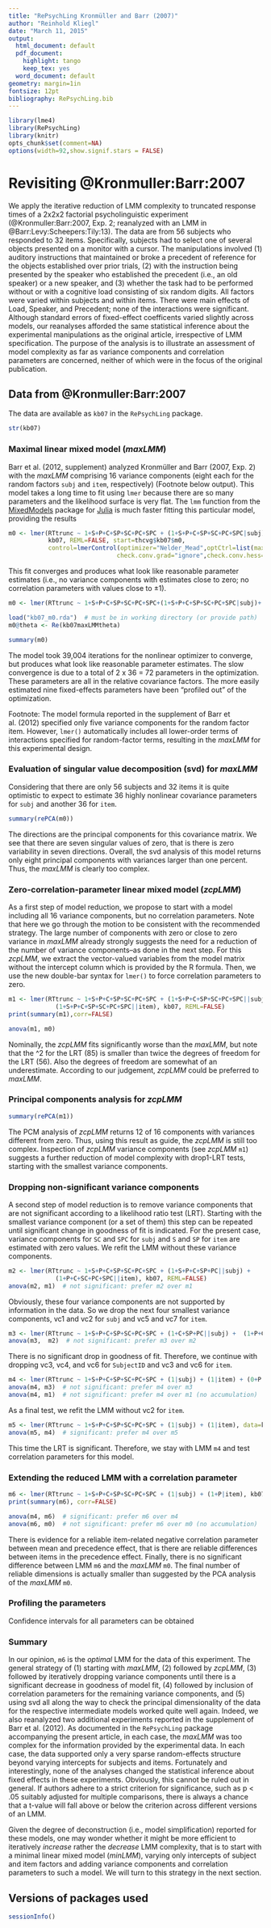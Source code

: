 ```yaml
---
title: "RePsychLing Kronmüller and Barr (2007)"
author: "Reinhold Kliegl"
date: "March 11, 2015"
output:
  html_document: default
  pdf_document:
    highlight: tango
    keep_tex: yes
  word_document: default
geometry: margin=1in
fontsize: 12pt
bibliography: RePsychLing.bib
---
```

<!-- 
%\VignetteEngine{knitr::knitr}
%\VignetteIndexEntry{RePsychLing Kronmueller and Barr (2007)}
-->


```r
library(lme4)
library(RePsychLing)
library(knitr)
opts_chunk$set(comment=NA)
options(width=92,show.signif.stars = FALSE)
```
# Revisiting @Kronmuller:Barr:2007

We apply the iterative reduction of LMM complexity to truncated response times of a 2x2x2 factorial psycholinguistic experiment (@Kronmuller:Barr:2007, Exp. 2; reanalyzed with an LMM in @Barr:Levy:Scheepers:Tily:13). The data are from 56 subjects who responded to 32 items. Specifically, subjects had to select one of several objects presented on a monitor with a cursor. The manipulations involved (1) auditory instructions that maintained or broke a precedent of reference for the objects established over prior trials, (2) with the instruction being presented by the speaker who established the precedent (i.e., an old speaker) or a new speaker, and (3) whether the task had to be performed without or with a cognitive load consisting of six random digits. All factors were varied within subjects and within items. There were main effects of Load, Speaker, and Precedent; none of the interactions were significant. Although standard errors of fixed-effect coefficents varied slightly across models, our reanalyses afforded the same statistical inference about the experimental manipulations as the original article, irrespective of LMM specification. The purpose of the analysis is to illustrate an assessment of model complexity as far as variance components and correlation parameters are concerned, neither of which were in the focus of the original publication. 

## Data from @Kronmuller:Barr:2007

The data are available as `kb07` in the `RePsychLing` package.  

```r
str(kb07)
```

### Maximal linear mixed model (_maxLMM_)

Barr et al. (2012, supplement) analyzed Kronmüller and Barr (2007, Exp. 2) with the _maxLMM_ comprising 16 variance components (eight each for the random factors `subj` and `item`, respectively) (Footnote below output). This model takes a long time to fit using `lmer` because there are so many parameters and the likelihood surface is very flat.  The `lmm` function from the [MixedModels](https://github.com/dmbates/MixedModels.jl) package for [Julia](http://julialang.org) is much faster fitting this particular model, providing the results
```r
m0 <- lmer(RTtrunc ~ 1+S+P+C+SP+SC+PC+SPC + (1+S+P+C+SP+SC+PC+SPC|subj) + (1+S+P+C+SP+SC+PC+SPC|item),
           kb07, REML=FALSE, start=thcvg$kb07$m0,
           control=lmerControl(optimizer="Nelder_Mead",optCtrl=list(maxfun=1L),
                              check.conv.grad="ignore",check.conv.hess="ignore"))
```
This fit converges and produces what look like reasonable parameter estimates (i.e., no variance components with estimates close to zero; no correlation parameters with values close to $\pm1$).

```r
m0 <- lmer(RTtrunc ~ 1+S+P+C+SP+SC+PC+SPC+(1+S+P+C+SP+SC+PC+SPC|subj)+(1+S+P+C+SP+SC+PC+SPC|item),kb07,start=kb07maxLMMtheta,control=lmerControl(optimizer="none"))
```

```r
load("kb07_m0.rda")  # must be in working directory (or provide path)
m0@theta <- Re(kb07maxLMMtheta)
```
```r
summary(m0)
```

The model took 39,004 iterations for the nonlinear optimizer to converge, but produces what look like reasonable parameter estimates. The slow convergence is due to a total of 2 x 36 = 72 parameters in the optimization.  These parameters are all in the relative covariance factors. The more easily estimated nine fixed-effects parameters have been "profiled out" of the optimization.

Footnote: The model formula reported in the supplement of Barr et al. (2012) specified only five variance components for the random factor item. However, `lmer()` automatically includes all lower-order terms of interactions specified for random-factor terms, resulting in the _maxLMM_ for this experimental design.

### Evaluation of singular value decomposition (svd) for _maxLMM_

Considering that there are only 56 subjects and 32 items it is quite optimistic to expect to estimate 36 highly nonlinear covariance parameters for `subj` and another 36 for `item`.
```r
summary(rePCA(m0))
```
The directions are the principal components for this covariance matrix. We see that there are seven singular values of zero, that is there is zero variability in seven directions. Overall, the svd analysis of this model returns only eight principal components with variances larger than one percent. Thus, the _maxLMM_ is clearly too complex.

### Zero-correlation-parameter linear mixed model (_zcpLMM_)

As a first step of model reduction, we propose to start with a model including all 16 variance components, but no correlation parameters. Note that here we go through the motion to be consistent with the recommended strategy. The large number of components with zero or close to zero variance in _maxLMM_ already strongly suggests the need for a reduction of the number of variance components--as done in the next step. For this _zcpLMM_, we extract the vector-valued variables from the model matrix without the intercept column which is provided by the R formula. Then, we use the new double-bar syntax for `lmer()` to force correlation parameters to zero.

```r
m1 <- lmer(RTtrunc ~ 1+S+P+C+SP+SC+PC+SPC + (1+S+P+C+SP+SC+PC+SPC||subj) +
             (1+S+P+C+SP+SC+PC+SPC||item), kb07, REML=FALSE)
print(summary(m1),corr=FALSE)

anova(m1, m0)  
```

Nominally, the _zcpLMM_ fits significantly worse than the _maxLMM_, but note that the \chi^2 for the LRT (85) is smaller than twice the degrees of freedom for the LRT (56). Also the degrees of freedom are somewhat of an underestimate. According to our judgement, _zcpLMM_ could be preferred to _maxLMM_.

### Principal components analysis for _zcpLMM_

```r
summary(rePCA(m1))
```

The PCM analysis of _zcpLMM_ returns 12 of 16 components with variances different from zero. Thus, using this result as guide, the _zcpLMM_ is still too complex. Inspection of _zcpLMM_ variance components (see _zcpLMM_ `m1`) suggests a further reduction of model complexity with drop1-LRT tests, starting with the smallest variance components.

### Dropping non-significant variance components

A second step of model reduction is to remove variance components that are not significant according to a likelihood ratio test (LRT). Starting with the smallest variance component (or a set of them) this step can be repeated until significant change in goodness of fit is indicated. For the present case, variance components for `SC` and `SPC` for `subj` and `S` and `SP` for `item` are estimated with zero values. We refit the LMM without these variance components.

```r
m2 <- lmer(RTtrunc ~ 1+S+P+C+SP+SC+PC+SPC + (1+S+P+C+SP+PC||subj) +
             (1+P+C+SC+PC+SPC||item), kb07, REML=FALSE)
anova(m2, m1)  # not significant: prefer m2 over m1
```

Obviously, these four variance components are not supported by information in the data. So we drop the next four smallest variance components, vc1 and vc2 for `subj` and vc5 and vc7 for `item`.

```r
m3 <- lmer(RTtrunc ~ 1+S+P+C+SP+SC+PC+SPC + (1+C+SP+PC||subj) +  (1+P+C+PC||item),kb07,REML=FALSE)
anova(m3,  m2)  # not significant: prefer m3 over m2
```

There is no significant drop in goodness of fit. Therefore, we continue with dropping vc3, vc4, and vc6 for `SubjectID` and vc3 and vc6 for `item`.

```r
m4 <- lmer(RTtrunc ~ 1+S+P+C+SP+SC+PC+SPC + (1|subj) + (1|item) + (0+P|item),kb07,REML=FALSE)
anova(m4, m3)  # not significant: prefer m4 over m3
anova(m4, m1)  # not significant: prefer m4 over m1 (no accumulation)
```

As a final test, we refit the LMM without vc2 for `item`.

```r
m5 <- lmer(RTtrunc ~ 1+S+P+C+SP+SC+PC+SPC + (1|subj) + (1|item), data=kb07, REML=FALSE)
anova(m5, m4)  # significant: prefer m4 over m5
```

This time the LRT is significant. Therefore, we stay with LMM `m4` and test correlation parameters for this model.

### Extending the reduced LMM with a correlation parameter

```r
m6 <- lmer(RTtrunc ~ 1+S+P+C+SP+SC+PC+SPC + (1|subj) + (1+P|item), kb07, REML=FALSE)
print(summary(m6), corr=FALSE)

anova(m4, m6)  # significant: prefer m6 over m4
anova(m6, m0)  # not significant: prefer m6 over m0 (no accumulation)
```

There is evidence for a reliable item-related negative correlation parameter between mean and precedence effect, that is there are reliable differences between items in the precedence effect. Finally, there is no significant difference between LMM `m6` and the _maxLMM_ `m0`. The final number of reliable dimensions is actually smaller than suggested by the PCA analysis of the _maxLMM_ `m0`. 

### Profiling the parameters

Confidence intervals for all parameters can be obtained


### Summary
In our opinion, `m6` is the _optimal_ LMM for the data of this experiment. The general strategy of (1) starting with _maxLMM_, (2) followed by _zcpLMM_, (3) followed by iteratively dropping variance components until there is a significant decrease in goodness of model fit, (4) followed by inclusion of correlation parameters for the remaining variance components, and (5) using svd all along the way to check the principal dimensionality of the data for the respective intermediate models worked quite well again. Indeed, we also reanalyzed two additional experiments reported in the supplement of Barr et al. (2012). As documented in the `RePsychLing` package accompanying the present article, in each case, the _maxLMM_ was too complex for the information provided by the experimental data. In each case, the data supported only a very sparse random-effects structure beyond varying intercepts for subjects and items. Fortunately and interestingly, none of the analyses changed the statistical inference about fixed effects in these experiments. Obviously, this cannot be ruled out in general. If authors adhere to a strict criterion for significance, such as p < .05 suitably adjusted for multiple comparisons, there is always a chance that a t-value will fall above or below the criterion across different versions of an LMM.

Given the degree of deconstruction (i.e., model simplification) reported for these models, one may wonder whether it might be more efficient to iteratively _increase_ rather the  _decrease_ LMM complexity, that is to start with a minimal linear mixed model (_minLMM_), varying only intercepts of subject and item factors and adding variance components and correlation parameters to such a model. We will turn to this strategy in the next section. 

## Versions of packages used
```r
sessionInfo()
```

